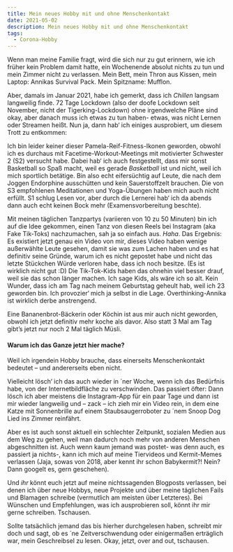 ```yaml
---
title: Mein neues Hobby mit und ohne Menschenkontakt
date: 2021-05-02
description: Mein neues Hobby mit und ohne Menschenkontakt
tags:
  - Corona-Hobby
---
```


Wenn man meine Familie fragt, wird die sich nur zu gut erinnern, wie ich früher kein Problem
damit hatte, ein Wochenende absolut nichts zu tun und mein Zimmer nicht zu verlassen.
Mein Bett, mein Thron aus Kissen, mein Laptop: Annikas Survival Pack. Mein Spitzname: Mufflon.

Aber, damals im Januar 2021, habe ich gemerkt, dass ich _Chillen_ langsam langweilig finde.
72 Tage Lockdown (also der doofe Lockdown seit November, nicht der Tigerking-Lockdown) ohne
irgendwelche Pläne sind okay, aber danach muss ich etwas zu tun haben- etwas, was nicht Lernen
oder Streamen heißt. Nun ja, dann hab‘ ich einiges ausprobiert, um diesem Trott zu entkommen:

Ich bin leider keiner dieser Pamela-Reif-Fitness-Ikonen geworden, obwohl ich es durchaus mit
Facetime-Workout-Meetings mit motivierter Schwester 2 (S2) versucht habe.
Dabei hab‘ ich auch festgestellt, dass mir sonst Basketball so Spaß macht, weil es
gerade _Basketball_ ist und nicht, weil ich mich sportlich betätige. Bin also echt eifersüchtig
auf Leute, die nach dem Joggen Endorphine ausschütten und kein Sauerstoffzelt brauchen. Die von
S3 empfohlenen Meditationen und Yoga-Übungen haben mich auch nicht erfüllt. S1 schlug Lesen vor,
aber durch die Lernerei hab‘ ich da abends dann auch echt keinen Bock mehr (Examensvorbereitung
beschte).

Mit meinen täglichen Tanzpartys (variieren von 10 zu 50 Minuten) bin ich auf
die Idee gekommen, einen Tanz von diesen Reels bei Instagram (aka Fake Tik-Toks) nachzumachen,
sah ja so einfach aus. _Haha_. Das Ergebnis: Es existiert jetzt genau ein Video von mir, dieses
Video haben wenige außerwählte Leute gesehen, damit sie was zum Lachen haben und es hat definitiv
seine Gründe, warum ich es nicht gepostet habe und nicht das letzte Stückchen Würde verloren habe,
dass ich noch besitze. (Es ist wirklich nicht gut :D) Die Tik-Tok-Kids haben das ohnehin viel
besser drauf, weil sie das schon länger machen. Ich sage Kids, als wäre ich so alt. Kein Wunder,
dass ich am Tag nach meinem Geburtstag geheult hab, weil ich 23 geworden bin. Ich provozier‘
mich ja selbst in die Lage. Overthinking-Annika ist wirklich derbe anstrengend.

Eine Bananenbrot-Bäckerin oder Köchin ist aus mir auch nicht geworden, obwohl ich jetzt definitiv
mehr koche als davor. Also statt 3 Mal am Tag gibt’s jetzt nur noch 2 Mal täglich Müsli.

#### Warum ich das Ganze jetzt hier mache?

Weil ich irgendein Hobby brauche, dass einerseits Menschenkontakt bedeutet – und andererseits
eben nicht.

Vielleicht lösch‘ ich das auch wieder in ´ner Woche, wenn ich das Bedürfnis habe, von
der Internetbildfläche zu verschwinden. Das passiert öfter: Dann lösch ich aber meistens die
Instagram-App für ein paar Tage und dann ist mir wieder langweilig und – zack – ich zieh mir ein
Video rein, in dem eine Katze mit Sonnenbrille auf einem Staubsaugerroboter zu ´nem Snoop Dog
Lied ins Zimmer reinfährt.

Aber es ist auch sonst aktuell ein schlechter Zeitpunkt, sozialen
Medien aus dem Weg zu gehen, weil man dadurch noch mehr von anderen Menschen abgeschnitten ist.
Auch wenn kaum jemand was postet- was denn auch, es passiert ja nichts-, kann ich mich auf meine
Tiervideos und Kermit-Memes verlassen (Jaja, sowas von 2018, aber kennt ihr schon Babykermit?!
Nein? Dann googelt es, gern geschehen).

Und _ihr_ könnt euch jetzt auf meine nichtssagenden
Blogposts verlassen, bei denen ich über neue Hobbys, neue Projekte und über meine täglichen Fails
und Blamagen schreibe (vermutlich am meisten über Letzteres). Bei Wünschen und Empfehlungen, was
ich ausprobieren soll, könnt ihr mir gerne schreiben. Tschausen.

Sollte tatsächlich jemand das
bis hierher durchgelesen haben, schreibt mir doch und sagt, ob es ´ne Zeitverschwendung oder
einigermaßen erträglich war, mein Geschreibsel zu lesen. Okay, jetzt, over and out, tschausen.
